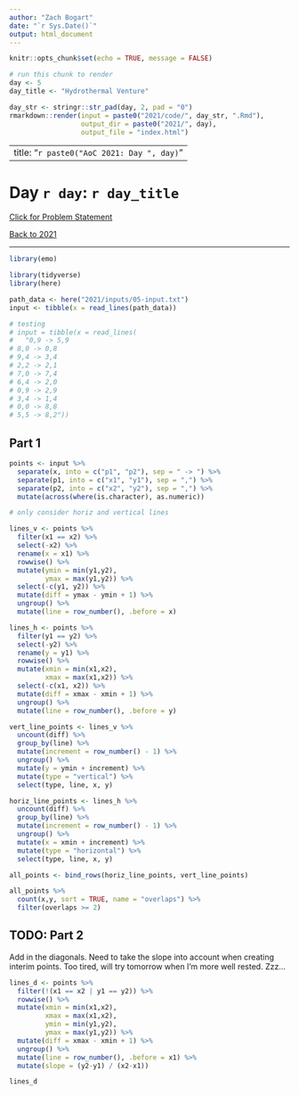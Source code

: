 ```yaml
---
author: "Zach Bogart"
date: "`r Sys.Date()`"
output: html_document
---
```


```r
knitr::opts_chunk$set(echo = TRUE, message = FALSE)
```

```r
# run this chunk to render
day <- 5
day_title <- "Hydrothermal Venture"

day_str <- stringr::str_pad(day, 2, pad = "0")
rmarkdown::render(input = paste0("2021/code/", day_str, ".Rmd"), 
                  output_dir = paste0("2021/", day),
                  output_file = "index.html")
```

---
title: "`r paste0("AoC 2021: Day ", day)`"
---

# Day `r day`: `r day_title`

[Click for Problem Statement](`r paste0("https://adventofcode.com/2021/day/", day)`)

[Back to 2021](/advent_of_code/2021/)

---

```r
library(emo)
```

```r
library(tidyverse)
library(here)
```

```r
path_data <- here("2021/inputs/05-input.txt")
input <- tibble(x = read_lines(path_data))

# testing
# input = tibble(x = read_lines(
#   "0,9 -> 5,9
# 8,0 -> 0,8
# 9,4 -> 3,4
# 2,2 -> 2,1
# 7,0 -> 7,4
# 6,4 -> 2,0
# 0,9 -> 2,9
# 3,4 -> 1,4
# 0,0 -> 8,8
# 5,5 -> 8,2"))
```

## Part 1

```r
points <- input %>% 
  separate(x, into = c("p1", "p2"), sep = " -> ") %>% 
  separate(p1, into = c("x1", "y1"), sep = ",") %>% 
  separate(p2, into = c("x2", "y2"), sep = ",") %>% 
  mutate(across(where(is.character), as.numeric))
```

```r
# only consider horiz and vertical lines

lines_v <- points %>% 
  filter(x1 == x2) %>% 
  select(-x2) %>% 
  rename(x = x1) %>% 
  rowwise() %>% 
  mutate(ymin = min(y1,y2),
         ymax = max(y1,y2)) %>% 
  select(-c(y1, y2)) %>% 
  mutate(diff = ymax - ymin + 1) %>% 
  ungroup() %>% 
  mutate(line = row_number(), .before = x)

lines_h <- points %>% 
  filter(y1 == y2) %>% 
  select(-y2) %>% 
  rename(y = y1) %>% 
  rowwise() %>% 
  mutate(xmin = min(x1,x2),
         xmax = max(x1,x2)) %>% 
  select(-c(x1, x2)) %>% 
  mutate(diff = xmax - xmin + 1) %>% 
  ungroup() %>% 
  mutate(line = row_number(), .before = y)


```

```r
vert_line_points <- lines_v %>% 
  uncount(diff) %>% 
  group_by(line) %>% 
  mutate(increment = row_number() - 1) %>% 
  ungroup() %>% 
  mutate(y = ymin + increment) %>% 
  mutate(type = "vertical") %>% 
  select(type, line, x, y)

horiz_line_points <- lines_h %>% 
  uncount(diff) %>% 
  group_by(line) %>% 
  mutate(increment = row_number() - 1) %>% 
  ungroup() %>% 
  mutate(x = xmin + increment) %>% 
  mutate(type = "horizontal") %>% 
  select(type, line, x, y)
```

```r
all_points <- bind_rows(horiz_line_points, vert_line_points)

all_points %>% 
  count(x,y, sort = TRUE, name = "overlaps") %>% 
  filter(overlaps >= 2)
```

## TODO: Part 2

Add in the diagonals. Need to take the slope into account when creating interim points. Too tired, will try tomorrow when I'm more well rested. Zzz...

```r
lines_d <- points %>% 
  filter(!(x1 == x2 | y1 == y2)) %>% 
  rowwise() %>% 
  mutate(xmin = min(x1,x2),
         xmax = max(x1,x2),
         ymin = min(y1,y2),
         ymax = max(y1,y2)) %>% 
  mutate(diff = xmax - xmin + 1) %>% 
  ungroup() %>% 
  mutate(line = row_number(), .before = x1) %>% 
  mutate(slope = (y2-y1) / (x2-x1))
```

```r
lines_d

```

